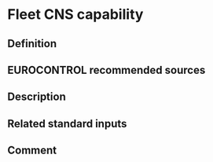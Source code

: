 # Fleet CNS capability

## Definition

## EUROCONTROL recommended sources

## Description

## Related standard inputs

## Comment


